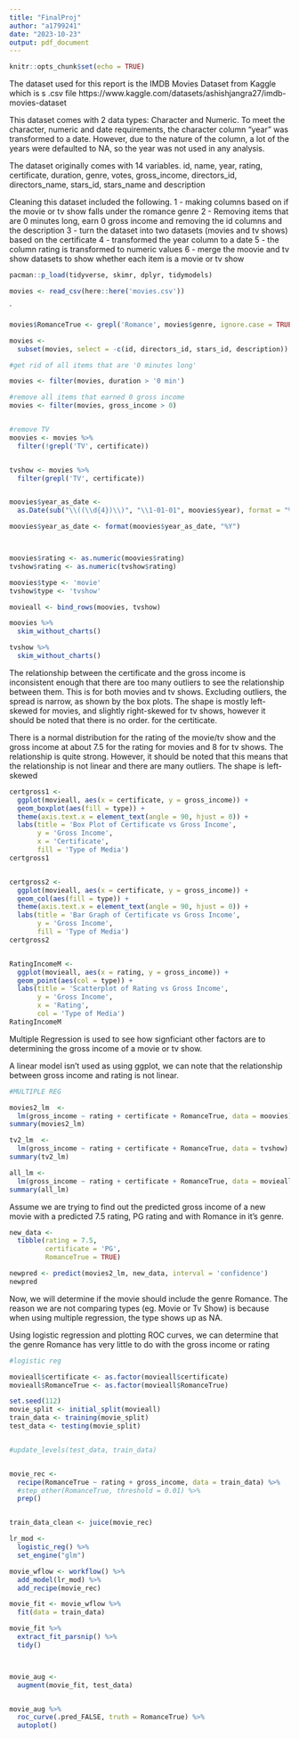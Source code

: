 ---
title: "FinalProj"
author: "a1799241"
date: "2023-10-23"
output: pdf_document
---

```{r setup, include=FALSE}
knitr::opts_chunk$set(echo = TRUE)
```
The dataset used for this report is the IMDB Movies Dataset from Kaggle which is s .csv file
https://www.kaggle.com/datasets/ashishjangra27/imdb-movies-dataset

This dataset comes with 2 data types: Character and Numeric.
To meet the character, numeric and date requirements, the character column "year" was transformed to a date. However, due to the nature of the column, a lot of the years were defaulted to NA, so the year was not used in any analysis.

The dataset originally comes with 14 variables.
id, name, year, rating, certificate, duration, genre, votes, gross_income, directors_id, directors_name, stars_id, stars_name and description

Cleaning this dataset included the following.
1 - making columns based on if the movie or tv show falls under the romance genre
2 - Removing items that are 0 minutes long, earn 0 gross income and removing the id columns and the description
3 - turn the dataset into two datasets (movies and tv shows) based on the certificate
4 - transformed the year column to a date
5 - the column rating is transformed to numeric values
6 - merge the moovie and tv show datasets to show whether each item is a movie or tv show


```{r Startup}

pacman::p_load(tidyverse, skimr, dplyr, tidymodels)

movies <- read_csv(here::here('movies.csv'))

```
`
```{r DataCleaning Genre}

movies$RomanceTrue <- grepl('Romance', movies$genre, ignore.case = TRUE)


```
```{r Clean}

movies <-
  subset(movies, select = -c(id, directors_id, stars_id, description))

#get rid of all items that are '0 minutes long'

movies <- filter(movies, duration > '0 min')

#remove all items that earned 0 gross income
movies <- filter(movies, gross_income > 0)


#remove TV
moovies <- movies %>%
  filter(!grepl('TV', certificate))


tvshow <- movies %>%
  filter(grepl('TV', certificate))


moovies$year_as_date <-
  as.Date(sub("\\((\\d{4})\\)", "\\1-01-01", moovies$year), format = "%Y-%m-%d")

moovies$year_as_date <- format(moovies$year_as_date, "%Y")



moovies$rating <- as.numeric(moovies$rating)
tvshow$rating <- as.numeric(tvshow$rating)

moovies$type <- 'movie'
tvshow$type <- 'tvshow'

movieall <- bind_rows(moovies, tvshow)

```

```{r skim}

moovies %>%
  skim_without_charts()

tvshow %>%
  skim_without_charts()

```


The relationship between the certificate and the gross income is inconsistent enough that there are too many outliers to see the relationship between them. This is for both movies and tv shows. Excluding outliers, the spread is narrow, as shown by the box plots. The shape is mostly left-skewed for movies, and slightly right-skewed for tv shows, however it should be noted that there is no order. for the certiticate.


There is a normal distribution for the rating of the movie/tv show and the gross income at about 7.5 for the rating for movies and 8 for tv shows. The relationship is quite strong. However, it should be noted that this means that the relationship is not linear and there are many outliers. The shape is left-skewed


```{r}

certgross1 <-
  ggplot(movieall, aes(x = certificate, y = gross_income)) +
  geom_boxplot(aes(fill = type)) + 
  theme(axis.text.x = element_text(angle = 90, hjust = 0)) + 
  labs(title = 'Box Plot of Certificate vs Gross Income',
       y = 'Gross Income',
       x = 'Certificate',
       fill = 'Type of Media')
certgross1


certgross2 <-
  ggplot(movieall, aes(x = certificate, y = gross_income)) + 
  geom_col(aes(fill = type)) +
  theme(axis.text.x = element_text(angle = 90, hjust = 0)) + 
  labs(title = 'Bar Graph of Certificate vs Gross Income',
       y = 'Gross Income',
       fill = 'Type of Media')
certgross2


RatingIncomeM <-
  ggplot(movieall, aes(x = rating, y = gross_income)) + 
  geom_point(aes(col = type)) +
  labs(title = 'Scatterplot of Rating vs Gross Income',
       y = 'Gross Income',
       x = 'Rating',
       col = 'Type of Media')
RatingIncomeM


```

Multiple Regression is used to see how signficiant other factors are to determining the gross income of a movie or tv show.

A linear model isn't used as using ggplot, we can note that the relationship between gross income and rating is not linear.


```{r}
#MULTIPLE REG

movies2_lm  <-
  lm(gross_income ~ rating + certificate + RomanceTrue, data = moovies)
summary(movies2_lm)

tv2_lm  <-
  lm(gross_income ~ rating + certificate + RomanceTrue, data = tvshow)
summary(tv2_lm)

all_lm <-
  lm(gross_income ~ rating + certificate + RomanceTrue, data = movieall)
summary(all_lm)

```

Assume we are trying to find out the predicted gross income of a new movie with a predicted 7.5 rating, PG rating and with Romance in it's genre.


```{r Confidence Interval}

new_data <-
  tibble(rating = 7.5,
         certificate = 'PG',
         RomanceTrue = TRUE)

newpred <- predict(movies2_lm, new_data, interval = 'confidence')
newpred


```
Now, we will determine if the movie should include the genre Romance. The reason we are not comparing types (eg. Movie or Tv Show) is because when using multiple regression, the type shows up as NA. 


Using logistic regression and plotting ROC curves, we can determine that the genre Romance has very little to do with the gross income or rating


```{r}

#logistic reg

movieall$certificate <- as.factor(movieall$certificate)
movieall$RomanceTrue <- as.factor(movieall$RomanceTrue)

set.seed(112)
movie_split <- initial_split(movieall)
train_data <- training(movie_split)
test_data <- testing(movie_split)


#update_levels(test_data, train_data)


movie_rec <-
  recipe(RomanceTrue ~ rating + gross_income, data = train_data) %>%
  #step_other(RomanceTrue, threshold = 0.01) %>%
  prep()


train_data_clean <- juice(movie_rec)

lr_mod <-
  logistic_reg() %>%
  set_engine("glm")

movie_wflow <- workflow() %>%
  add_model(lr_mod) %>%
  add_recipe(movie_rec)

movie_fit <- movie_wflow %>%
  fit(data = train_data)

movie_fit %>%
  extract_fit_parsnip() %>%
  tidy()



movie_aug <-
  augment(movie_fit, test_data)


movie_aug %>%
  roc_curve(.pred_FALSE, truth = RomanceTrue) %>%
  autoplot()



```


